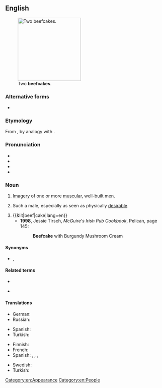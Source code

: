 ==English==
{{was wotd|2011|October|10}}
{{wikipedia}}
[[File:Carlson Twins.jpg|thumb|200px|Two '''beefcakes'''.]]

===Alternative forms===
* {{l|en|beef-cake}}

===Etymology===
From {{compound|beef|cake|lang=en}}, by analogy with {{m|en|cheesecake||an image of a sexy young woman}}.

===Pronunciation===
* {{IPA|/ˈbiːfˌkeɪk/|lang=en}}
* {{audio|En-us-ncalif-beefcake2.ogg|Audio (US)|lang=en}}
* {{audio|En-us-ncalif-beefcake1.ogg|Audio (Northern California, US)|lang=en}}
* {{audio|en-au-beefcake.ogg|Audio (AU)|lang=en}}

===Noun===
{{en-noun|~}}

# {{lb|en|informal|uncountable}} [[imagery|Imagery]] of one or more [[muscular]], well-built men.
# {{lb|en|informal|countable}} Such a male, especially as seen as physically [[desirable]].
# {{&lit|beef|cake|lang=en}}
#* '''1998''', Jessie Tirsch, ''McGuire's Irish Pub Cookbook'', Pelican, page 145:
#*: '''Beefcake''' with Burgundy Mushroom Cream

====Synonyms====
* {{sense|attractive man}} {{l|en|lady-killer}}, {{l|en|hunk}}

====Related terms====
* {{l|en|beefy}}
* {{sense|photography}} {{l|en|cheesecake}}

====Translations====
{{trans-top|imagery of muscular men}}
* German: {{t|de|Muskelprotz|m}} {{qualifier|pejorative}} {{gloss|muscle-man}}
* Russian: {{t|ru|бифкейк|m|tr=}}
{{trans-mid}}
* Spanish: {{t-needed|es}}
* Turkish: {{t|tr|kas yumağı}} {{gloss|muscle-skein}}
{{trans-bottom}}

{{trans-top|muscular, desirable man}}
* Finnish: {{t+|fi|lihaskimppu}}
* French: {{t+|fr|bellâtre|m}}
* Spanish: {{t|es|galán|m}}, {{qualifier|Argentina|Bolivia|Chile|Colombia}} {{t+|es|churro|m}}, {{qualifier|Latin America}} {{t|es|mijito rico|m}}, {{t+|es|guapetón|m}}
{{trans-mid}}
* Swedish: {{t|sv|muskelknutte|c}}
* Turkish: {{t|tr|biftekkek}}
{{trans-bottom}}

[[Category:en:Appearance]]
[[Category:en:People]]
